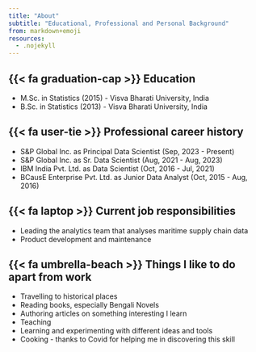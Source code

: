 ```yaml
---
title: "About"
subtitle: "Educational, Professional and Personal Background"
from: markdown+emoji
resources:
  - .nojekyll
---
```


## {{< fa graduation-cap >}} Education
+ M.Sc. in Statistics (2015) - Visva Bharati University, India
+ B.Sc. in Statistics (2013) - Visva Bharati University, India

## {{< fa user-tie >}} Professional career history
+ S&P Global Inc. as Principal Data Scientist (Sep, 2023 - Present)
+ S&P Global Inc. as Sr. Data Scientist (Aug, 2021 - Aug, 2023)
+ IBM India Pvt. Ltd. as Data Scientist (Oct, 2016 - Jul, 2021)
+ BCausE Enterprise Pvt. Ltd. as Junior Data Analyst (Oct, 2015 - Aug, 2016)

## {{< fa laptop >}} Current job responsibilities
+ Leading the analytics team that analyses maritime supply chain data
+ Product development and maintenance 

## {{< fa umbrella-beach >}} Things I like to do apart from work
+ Travelling to historical places
+ Reading books, especially Bengali Novels
+ Authoring articles on something interesting I learn
+ Teaching
+ Learning and experimenting with different ideas and tools 
+ Cooking - thanks to Covid for helping me in discovering this skill